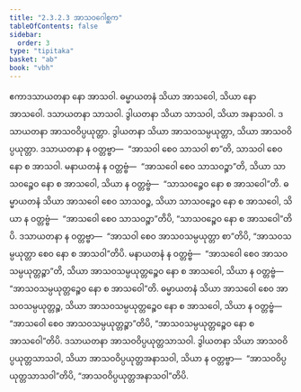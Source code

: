 ```yaml
---
title: "2.3.2.3 အာသဝဂေါစ္ဆက"
tableOfContents: false
sidebar:
  order: 3
type: "tipitaka"
basket: "ab"
book: "vbh"
---
```



<DynamicBreadcrumb />

<Paragraph number="599" book="vbh">
ဧကာဒသာယတနာ နော အာသဝါ. ဓမ္မာယတနံ သိယာ အာသဝေါ, သိယာ နော အာသဝေါ. ဒသာယတနာ သာသဝါ. ဒွါယတနာ သိယာ သာသဝါ, သိယာ အနာသဝါ. ဒသာယတနာ အာသဝဝိပ္ပယုတ္တာ. ဒွါယတနာ သိယာ အာသဝသမ္ပယုတ္တာ, သိယာ အာသဝဝိပ္ပယုတ္တာ. ဒသာယတနာ န ဝတ္တဗ္ဗာ—  “အာသဝါ စေဝ သာသဝါ စာ”တိ, သာသဝါ စေဝ နော စ အာသဝါ. မနာယတနံ န ဝတ္တဗ္ဗံ—  “အာသဝေါ စေဝ သာသဝဉ္စာ”တိ, သိယာ သာသဝဉ္စေဝ နော စ အာသဝေါ, သိယာ န ဝတ္တဗ္ဗံ—  “သာသဝဉ္စေဝ နော စ အာသဝေါ”တိ. ဓမ္မာယတနံ သိယာ အာသဝေါ စေဝ သာသဝဉ္စ, သိယာ သာသဝဉ္စေဝ နော စ အာသဝေါ, သိယာ န ဝတ္တဗ္ဗံ—  “အာသဝေါ စေဝ သာသဝဉ္စာ”တိပိ, “သာသဝဉ္စေဝ နော စ အာသဝေါ”တိပိ. ဒသာယတနာ န ဝတ္တဗ္ဗာ—  “အာသဝါ စေဝ အာသဝသမ္ပယုတ္တာ စာ”တိပိ, “အာသဝသမ္ပယုတ္တာ စေဝ နော စ အာသဝါ”တိပိ. မနာယတနံ န ဝတ္တဗ္ဗံ—  “အာသဝေါ စေဝ အာသဝသမ္ပယုတ္တဉ္စာ”တိ, သိယာ အာသဝသမ္ပယုတ္တဉ္စေဝ နော စ အာသဝေါ, သိယာ န ဝတ္တဗ္ဗံ—  “အာသဝသမ္ပယုတ္တဉ္စေဝ နော စ အာသဝေါ”တိ. ဓမ္မာယတနံ သိယာ အာသဝေါ စေဝ အာသဝသမ္ပယုတ္တဉ္စ, သိယာ အာသဝသမ္ပယုတ္တဉ္စေဝ နော စ အာသဝေါ, သိယာ န ဝတ္တဗ္ဗံ—  “အာသဝေါ စေဝ အာသဝသမ္ပယုတ္တဉ္စာ”တိပိ, “အာသဝသမ္ပယုတ္တဉ္စေဝ နော စ အာသဝေါ”တိပိ. ဒသာယတနာ အာသဝဝိပ္ပယုတ္တသာသဝါ. ဒွါယတနာ သိယာ အာသဝဝိပ္ပယုတ္တသာသဝါ, သိယာ အာသဝဝိပ္ပယုတ္တအနာသဝါ, သိယာ န ဝတ္တဗ္ဗာ—  “အာသဝဝိပ္ပယုတ္တသာသဝါ”တိပိ, “အာသဝဝိပ္ပယုတ္တအနာသဝါ”တိပိ.
</Paragraph>